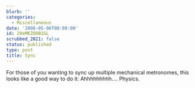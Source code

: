 ```yaml
---
blurb: ''
categories:
  - Miscellaneous
date: '2008-05-06T00:00:00'
id: 20eMKZO0B1GL
scrubbed_2021: false
status: published
type: post
title: Sync
---
```


For those of you wanting to sync up multiple mechanical metronomes,
this looks like a good way to do it:
Ahhhhhhhhh.... Physics.
